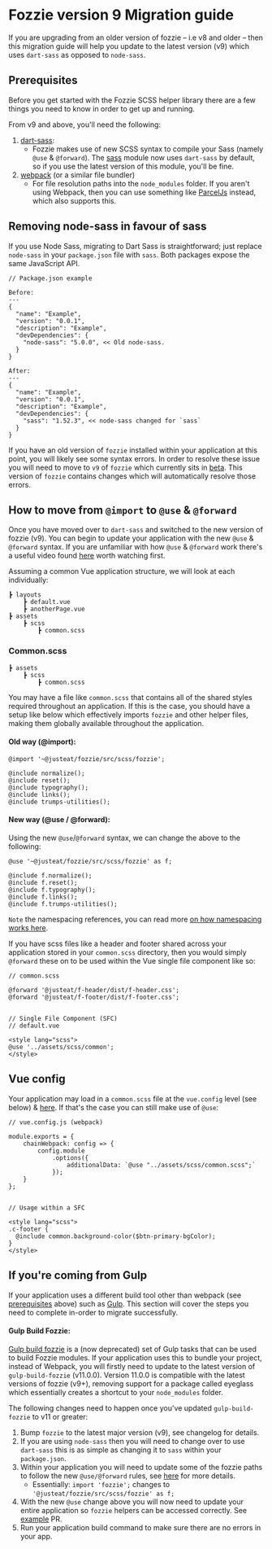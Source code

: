 <Meta title="Documentation/Guides/Fozzie/Fozzie Migration Guide"/>

# Fozzie version 9 Migration guide

If you are upgrading from an older version of fozzie – i.e v8 and older – then this migration guide will help you update to the latest version (v9) which uses `dart-sass` as opposed to `node-sass`.

<a name="prerequisites"></a><h2>Prerequisites</h2>

Before you get started with the Fozzie SCSS helper library there are a few things you need to know in order to get up and running.

From v9 and above, you'll need the following:

1. [dart-sass](https://sass-lang.com/dart-sass):
    - Fozzie makes use of new SCSS syntax to compile your Sass (namely `@use` & `@forward`). The [sass](https://www.npmjs.com/package/sass) module now uses `dart-sass` by default, so if you use the latest version of this module, you'll be fine.
2. [webpack](https://webpack.js.org/) (or a similar file bundler)
    - For file resolution paths into the `node_modules` folder. If you aren't using Webpack, then you can use something like [ParcelJs](https://parceljs.org/) instead, which also supports this.

<a name="removing-node-sass"></a><h2>Removing node-sass in favour of sass</h2>

If you use Node Sass, migrating to Dart Sass is straightforward; just replace `node-sass` in your `package.json` file with `sass`. Both packages expose the same JavaScript API.

```
// Package.json example

Before:
---
{
  "name": "Example",
  "version": "0.0.1",
  "description": "Example",
  "devDependencies": {
    "node-sass": "5.0.0", << Old node-sass.
  }
}

After:
---
{
  "name": "Example",
  "version": "0.0.1",
  "description": "Example",
  "devDependencies": {
    "sass": "1.52.3", << node-sass changed for `sass`
  }
}
```

If you have an old version of `fozzie` installed within your application at this point, you will likely see some syntax errors. In order to resolve these issue you will need to move to `v9` of `fozzie` which currently sits in [beta](https://www.npmjs.com/package/@justeat/fozzie/v/9.0.0-beta.5).
This version of `fozzie` contains changes which will automatically resolve those errors.

<a name="scheme"></a><h2>How to move from `@import` to `@use` & `@forward`</h2>

Once you have moved over to `dart-sass` and switched to the new version of fozzie (v9). You can begin to update your application with the new `@use` & `@forward` syntax. If you are unfamiliar with how `@use` & `@forward` work there's a useful video found [here](https://www.youtube.com/watch?v=CR-a8upNjJ0&ab_channel=KevinPowell) worth watching first.

Assuming a common Vue application structure, we will look at each individually:

```
┣ layouts
    ┣ default.vue
    ┣ anotherPage.vue
┣ assets
    ┣ scss
        ┣ common.scss
```

### Common.scss

```
┣ assets
    ┣ scss
        ┣ common.scss
```

You may have a file like `common.scss` that contains all of the shared styles required throughout an application. If this is the case, you should have a setup like below which effectively imports `fozzie` and other helper files, making them globally available throughout the application.

#### Old way (@import):
```
@import '~@justeat/fozzie/src/scss/fozzie';

@include normalize();
@include reset();
@include typography();
@include links();
@include trumps-utilities();
```

#### New way (@use / @forward):

Using the new `@use`/`@forward` syntax, we can change the above to the following:

```
@use '~@justeat/fozzie/src/scss/fozzie' as f;

@include f.normalize();
@include f.reset();
@include f.typography();
@include f.links();
@include f.trumps-utilities();
```

`Note` the namespacing references, you can read more [on how namespacing works here](https://sass-lang.com/documentation/at-rules/use#choosing-a-namespace).

If you have scss files like a header and footer shared across your application stored in your `common.scss` directory, then you would simply `@forward` these on to be used within the Vue single file component like so:

```
// common.scss

@forward '@justeat/f-header/dist/f-header.css';
@forward '@justeat/f-footer/dist/f-footer.css';


// Single File Component (SFC)
// default.vue

<style lang="scss">
@use '../assets/scss/common';
</style>

```

<a name="vue-config"></a><h2>Vue config</h2>

Your application may load in a `common.scss` file at the `vue.config` level (see below) & [here](https://github.com/justeat/fozzie-components/blob/master/packages/components/organisms/f-header/vue.config.js#L21). If that's the case you can still make use of `@use`:

```
// vue.config.js (webpack)

module.exports = {
    chainWebpack: config => {
        config.module
            .options({
                additionalData: `@use "../assets/scss/common.scss";`
            });
    }
};


// Usage within a SFC

<style lang="scss">
.c-footer {
  @include common.background-color($btn-primary-bgColor);
}
</style>
```

<a name="gulp-migration"></a><h2>If you're coming from Gulp</h2>

If your application uses a different build tool other than webpack (see [prerequisites](#prerequisites) above) such as [Gulp](https://gulpjs.com/). This section will cover the steps you need to complete in-order to migrate successfully.

#### Gulp Build Fozzie:

[Gulp build fozzie](https://github.com/justeat/gulp-build-fozzie) is a (now deprecated) set of Gulp tasks that can be used to build Fozzie modules. If your application uses this to bundle your project, instead of Webpack, you will firstly need to update to the latest version of `gulp-build-fozzie` (v11.0.0). Version 11.0.0 is compatible with the latest versions of fozzie (v9+), removing support for a package called eyeglass which essentially creates a shortcut to your `node_modules` folder.

The following changes need to happen once you've updated `gulp-build-fozzie` to v11 or greater:
1. Bump `fozzie` to the latest major version (v9), see changelog for details.
2. If you are using `node-sass` then you will need to change over to use `dart-sass` this is as simple as changing it to `sass` within your `package.json`.
3. Within your application you will need to update some of the fozzie paths to follow the new `@use/@forward` rules, see [here](#new-way-use--forward) for more details.
    - Essentially:
        `import 'fozzie';` changes to `'@justeat/fozzie/src/scss/fozzie' as f;`
4. With the new `@use` change above you will now need to update your entire application so `fozzie` helpers can be accessed correctly. See [example](https://github.com/justeat/fozzie-components/pull/2033) PR.
5. Run your application build command to make sure there are no errors in your app.
